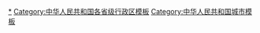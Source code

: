 [[Category:中华人民共和国直辖市|*]]
[[Category:中华人民共和国各省级行政区模板|Category:中华人民共和国各省级行政区模板]]
[[Category:中华人民共和国城市模板|Category:中华人民共和国城市模板]]